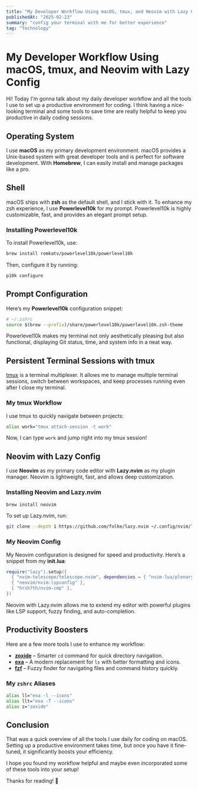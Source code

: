 ```yaml
---
title: "My Developer Workflow Using macOS, tmux, and Neovim with Lazy Config"
publishedAt: "2025-02-23"
summary: "config your terminal with me for better experience"
tag: "Technology"
---
```



# My Developer Workflow Using macOS, tmux, and Neovim with Lazy Config

Hi! Today I'm gonna talk about my daily developer workflow and all the tools I use to set up a productive environment for coding. I think having a nice-looking terminal and some tools to save time are really helpful to keep you productive in daily coding sessions.

## Operating System

I use **macOS** as my primary development environment. macOS provides a Unix-based system with great developer tools and is perfect for software development. With **Homebrew**, I can easily install and manage packages like a pro.

## Shell

macOS ships with **zsh** as the default shell, and I stick with it. To enhance my zsh experience, I use **Powerlevel10k** for my prompt. Powerlevel10k is highly customizable, fast, and provides an elegant prompt setup.

### Installing Powerlevel10k

To install Powerlevel10k, use:

```sh
brew install romkatv/powerlevel10k/powerlevel10k
```

Then, configure it by running:

```sh
p10k configure
```

## Prompt Configuration

Here’s my **Powerlevel10k** configuration snippet:

```sh
# ~/.zshrc
source $(brew --prefix)/share/powerlevel10k/powerlevel10k.zsh-theme
```

Powerlevel10k makes my terminal not only aesthetically pleasing but also functional, displaying Git status, time, and system info in a neat way.

## Persistent Terminal Sessions with tmux

[tmux](https://github.com/tmux/tmux) is a terminal multiplexer. It allows me to manage multiple terminal sessions, switch between workspaces, and keep processes running even after I close my terminal.

### My tmux Workflow

I use tmux to quickly navigate between projects:

```sh
alias work="tmux attach-session -t work"
```

Now, I can type `work` and jump right into my tmux session!

## Neovim with Lazy Config

I use **Neovim** as my primary code editor with **Lazy.nvim** as my plugin manager. Neovim is lightweight, fast, and allows deep customization.

### Installing Neovim and Lazy.nvim

```sh
brew install neovim
```

To set up Lazy.nvim, run:

```sh
git clone --depth 1 https://github.com/folke/lazy.nvim ~/.config/nvim/lazy.nvim
```

### My Neovim Config

My Neovim configuration is designed for speed and productivity. Here’s a snippet from my **init.lua**:

```lua
require("lazy").setup({
  { "nvim-telescope/telescope.nvim", dependencies = { "nvim-lua/plenary.nvim" } },
  { "neovim/nvim-lspconfig" },
  { "hrsh7th/nvim-cmp" },
})
```

Neovim with Lazy.nvim allows me to extend my editor with powerful plugins like LSP support, fuzzy finding, and auto-completion.

## Productivity Boosters

Here are a few more tools I use to enhance my workflow:

- **[zoxide](https://github.com/ajeetdsouza/zoxide)** – Smarter `cd` command for quick directory navigation.
- **[exa](https://the.exa.website/)** – A modern replacement for `ls` with better formatting and icons.
- **[fzf](https://github.com/junegunn/fzf)** – Fuzzy finder for navigating files and command history quickly.

### My `zshrc` Aliases

```sh
alias ll="exa -l --icons"
alias llt="exa -T --icons"
alias z="zoxide"
```

## Conclusion

That was a quick overview of all the tools I use daily for coding on macOS. Setting up a productive environment takes time, but once you have it fine-tuned, it significantly boosts your efficiency.

I hope you found my workflow helpful and maybe even incorporated some of these tools into your setup!

Thanks for reading! 🚀
